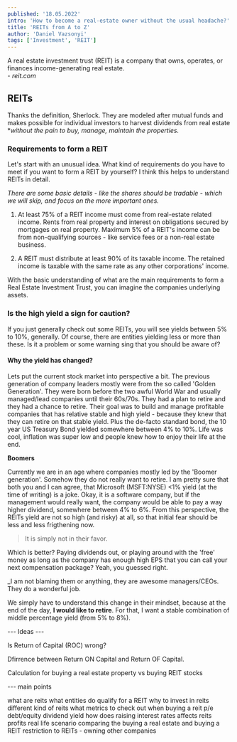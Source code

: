 ```yaml
---
published: '18.05.2022'
intro: 'How to become a real-estate owner without the usual headache?'
title: 'REITs from A to Z'
author: 'Daniel Vazsonyi'
tags: ['Investment', 'REIT']
---
```


<blockqoute>
    A real estate investment trust (REIT) is a company that owns, operates, or finances income-generating real estate.
<figcaption>- <cite>reit.com</cite></figcaption>
</blockqoute>

## REITs

Thanks the definition, Sherlock. They are modeled after mutual funds and makes possible
for individual investors to harvest dividends from real estate **without the pain to buy,
manage, maintain the properties.*

### Requirements to form a REIT

Let's start with an unusual idea. What kind of requirements do you have to meet if you want
to form a REIT by yourself? I think this helps to understand REITs in detail.

<em>There are some basic details - like the shares should be tradable - which we will skip, and focus on
the more important ones.</em>

1. At least 75% of a REIT income must come from real-estate related income. Rents from real property and interest on obligations secured by mortgages on real property.
 Maximum 5% of a REIT's income can be from non-qualifying sources - like service fees or a non-real estate business. 

2. A REIT must distribute at least 90% of its taxable income. The retained income is taxable with the same
rate as any other corporations' income.

With the basic understanding of what are the main requirements to form a Real Estate Investment Trust,
you can imagine the companies underlying assets.

### Is the high yield a sign for caution?

If you just generally check out some REITs, you will see yields between 5% to 10%, generally. Of course, there are
entities yielding less or more than these. Is it a problem or some warning sing that you should be aware of?

#### Why the yield has changed?

Lets put the current stock market into perspective a bit. The previous generation of company leaders mostly were from the so called 
'Golden Generation'. They were born before the two awful World War and usually managed/lead companies until their 60s/70s.
They had a plan to retire and they had a chance to retire. Their goal was to build and manage profitable companies that has relative stable
and high yield - because they knew that they can retire on that stable yield. Plus the de-facto standard bond, the 10 year US Treasury Bond yielded
somewhere between 4% to 10%. Life was cool, inflation was super low and people knew how to enjoy their life at the end.

**Boomers**

Currently we are in an age where companies mostly led by the 'Boomer generation'. Somehow they do not really want to retire.
I am pretty sure that both you and I can agree, that Microsoft (MSFT:NYSE) <1% yield (at the time of writing) is a joke.
Okay, it is a software company, but if the management would really want, the company would be able to pay a way higher dividend, somewhere between
4% to 6%. From this perspective, the REITs yield are not so high (and risky) at all, so that initial fear should be less and less 
frigthening now. 

> It is simply not in their favor. 

Which is better? Paying dividends out, or playing around with the 'free' money as long as the company has enough high EPS that you can
call your next compensation package? Yeah, you guessed right. 

_I am not blaming them or anything, they are awesome managers/CEOs. They do a wonderful job.

We simply have to understand this change in their mindset, because at the end of the day, **I would like to retire**.
For that, I want a stable combination of middle percentage yield (from 5% to 8%). 


--- Ideas ---

Is Return of Capital (ROC) wrong?

Dfirrence between Return ON Capital and Return OF Capital.

Calculation for buying a real estate property vs buying REIT stocks

--- main points

what are reits
what entities do qualify for a REIT
why to invest in reits
different kind of reits
what metrics to check out when buying a reit
    p/e
    debt/equity
    dividend yield
how does raising interest rates affects reits profits
real life scenario comparing the buying a real estate and buying a REIT
restriction to REITs - owning other companies